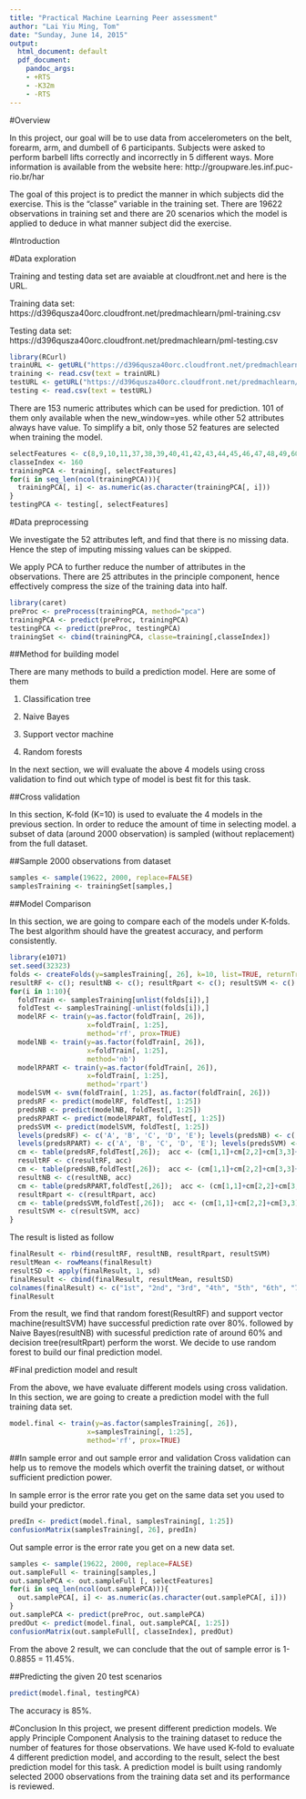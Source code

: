 ```yaml
---
title: "Practical Machine Learning Peer assessment"
author: "Lai Yiu Ming, Tom"
date: "Sunday, June 14, 2015"
output:
  html_document: default
  pdf_document:
    pandoc_args:
    - +RTS
    - -K32m
    - -RTS
---
```


#Overview

In this project, our goal will be to use data from accelerometers on the belt, forearm, arm, and dumbell of 6 participants. Subjects were asked to perform barbell lifts correctly and incorrectly in 5 different ways. More information is available from the website here: http://groupware.les.inf.puc-rio.br/har

The goal of this project is to predict the manner in which subjects did the exercise. This is the "classe" variable in the training set. There are 19622 observations in training set and there are 20 scenarios which the model is applied to deduce in what manner subject did the exercise.

#Introduction

#Data exploration

Training and testing data set are avaiable at cloudfront.net and here is the URL.

Training data set: https://d396qusza40orc.cloudfront.net/predmachlearn/pml-training.csv

Testing data set: https://d396qusza40orc.cloudfront.net/predmachlearn/pml-testing.csv

```r
library(RCurl)
trainURL <- getURL("https://d396qusza40orc.cloudfront.net/predmachlearn/pml-training.csv", ssl.verifypeer=FALSE)
training <- read.csv(text = trainURL)
testURL <- getURL("https://d396qusza40orc.cloudfront.net/predmachlearn/pml-testing.csv", ssl.verifypeer=FALSE)
testing <- read.csv(text = testURL)
```

There are 153 numeric attributes which can be used for prediction. 101 of them only available when the new_window=yes. while other 52 attributes always have value. To simplify a bit, only those 52 features are selected when training the model.

```r
selectFeatures <- c(8,9,10,11,37,38,39,40,41,42,43,44,45,46,47,48,49,60,61,62,63,64,65,66,67,68,84,85,86,102,113,114,115,116,117,118,119,120,121,122,123,124,140,151,152,153,154,155,156,157,158,159)
classeIndex <- 160
trainingPCA <- training[, selectFeatures]
for(i in seq_len(ncol(trainingPCA))){
  trainingPCA[, i] <- as.numeric(as.character(trainingPCA[, i]))
}
testingPCA <- testing[, selectFeatures]
```

#Data preprocessing

We investigate the 52 attributes left, and find that there is no missing data. Hence the step of imputing missing values can be skipped.

We apply PCA to further reduce the number of attributes in the observations. There are 25 attributes in the principle component, hence effectively compress the size of the training data into half.

```r
library(caret)
preProc <- preProcess(trainingPCA, method="pca")
trainingPCA <- predict(preProc, trainingPCA)
testingPCA <- predict(preProc, testingPCA)
trainingSet <- cbind(trainingPCA, classe=training[,classeIndex])
```


##Method for building model

There are many methods to build a prediction model. Here are some of them

1. Classification tree

2. Naive Bayes

3. Support vector machine

4. Random forests

In the next section, we will evaluate the above 4 models using cross validation to find out which type of model is best fit for this task.

##Cross validation

In this section, K-fold (K=10) is used to evaluate the 4 models in the previous section. In order to reduce the amount of time in selecting model. a subset of data (around 2000 observation) is sampled (without replacement) from the full dataset.

##Sample 2000 observations from dataset

```r
samples <- sample(19622, 2000, replace=FALSE)
samplesTraining <- trainingSet[samples,]
```

##Model Comparison

In this section, we are going to compare each of the models under K-folds. The best algorithm should have the greatest accuracy, and perform consistently.

```r
library(e1071)
set.seed(32323)
folds <- createFolds(y=samplesTraining[, 26], k=10, list=TRUE, returnTrain=TRUE)
resultRF <- c(); resultNB <- c(); resultRpart <- c(); resultSVM <- c()
for(i in 1:10){
  foldTrain <- samplesTraining[unlist(folds[i]),]
  foldTest <- samplesTraining[-unlist(folds[i]),]
  modelRF <- train(y=as.factor(foldTrain[, 26]), 
                   x=foldTrain[, 1:25], 
                   method='rf', prox=TRUE)
  modelNB <- train(y=as.factor(foldTrain[, 26]), 
                   x=foldTrain[, 1:25], 
                   method='nb')
  modelRPART <- train(y=as.factor(foldTrain[, 26]), 
                   x=foldTrain[, 1:25], 
                   method='rpart')
  modelSVM <- svm(foldTrain[, 1:25], as.factor(foldTrain[, 26]))
  predsRF <- predict(modelRF, foldTest[, 1:25])
  predsNB <- predict(modelNB, foldTest[, 1:25])
  predsRPART <- predict(modelRPART, foldTest[, 1:25])
  predsSVM <- predict(modelSVM, foldTest[, 1:25])
  levels(predsRF) <- c('A', 'B', 'C', 'D', 'E'); levels(predsNB) <- c('A', 'B', 'C', 'D', 'E'); 
  levels(predsRPART) <- c('A', 'B', 'C', 'D', 'E'); levels(predsSVM) <- c('A', 'B', 'C', 'D', 'E');
  cm <- table(predsRF,foldTest[,26]);  acc <- (cm[1,1]+cm[2,2]+cm[3,3]+cm[4,4]+cm[5,5])/sum(cm)
  resultRF <- c(resultRF, acc)
  cm <- table(predsNB,foldTest[,26]);  acc <- (cm[1,1]+cm[2,2]+cm[3,3]+cm[4,4]+cm[5,5])/sum(cm)
  resultNB <- c(resultNB, acc)
  cm <- table(predsRPART,foldTest[,26]);  acc <- (cm[1,1]+cm[2,2]+cm[3,3]+cm[4,4]+cm[5,5])/sum(cm)
  resultRpart <- c(resultRpart, acc)
  cm <- table(predsSVM,foldTest[,26]);  acc <- (cm[1,1]+cm[2,2]+cm[3,3]+cm[4,4]+cm[5,5])/sum(cm)
  resultSVM <- c(resultSVM, acc)
}
```

The result is listed as follow

```r
finalResult <- rbind(resultRF, resultNB, resultRpart, resultSVM)
resultMean <- rowMeans(finalResult)
resultSD <- apply(finalResult, 1, sd)
finalResult <- cbind(finalResult, resultMean, resultSD)
colnames(finalResult) <- c("1st", "2nd", "3rd", "4th", "5th", "6th", "7th", "8th", "9th", "10th", "mean", "sd")
finalResult
```

From the result, we find that random forest(ResultRF) and support vector machine(resultSVM) have successful prediction rate over 80%. followed by Naive Bayes(resultNB) with sucessful prediction rate of around 60% and decision tree(resultRpart) perform the worst. We decide to use random forest to build our final prediction model.

#Final prediction model and result

From the above, we have evaluate different models using cross validation. In this section, we are going to create a prediction model with the full training data set.

```r
model.final <- train(y=as.factor(samplesTraining[, 26]), 
                   x=samplesTraining[, 1:25], 
                   method='rf', prox=TRUE)
```

##In sample error and out sample error and validation
Cross validation can help us to remove the models which overfit the training datset, or without sufficient prediction power.

In sample error is the error rate you get on the same data set you used to build your predictor.

```r
predIn <- predict(model.final, samplesTraining[, 1:25])
confusionMatrix(samplesTraining[, 26], predIn)
```

Out sample error is the error rate you get on a new data set.

```r
samples <- sample(19622, 2000, replace=FALSE)
out.sampleFull <- training[samples,]
out.samplePCA <- out.sampleFull [, selectFeatures]
for(i in seq_len(ncol(out.samplePCA))){
  out.samplePCA[, i] <- as.numeric(as.character(out.samplePCA[, i]))
}
out.samplePCA <- predict(preProc, out.samplePCA)
predOut <- predict(model.final, out.samplePCA[, 1:25])
confusionMatrix(out.sampleFull[, classeIndex], predOut)
```

From the above 2 result, we can conclude that the out of sample error is 1-0.8855 = 11.45%.


##Predicting the given 20 test scenarios
```r
predict(model.final, testingPCA)
```

The accuracy is 85%.

#Conclusion
In this project, we present different prediction models. We apply Principle Component Analysis to the training dataset to reduce the number of features for those observations. We have used K-fold to evaluate 4 different prediction model, and according to the result, select the best prediction model for this task. A prediction model is built using randomly selected 2000 observations from the training data set and its performance is reviewed.
